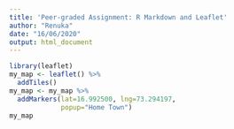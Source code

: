 ---
title: 'Peer-graded Assignment: R Markdown and Leaflet'
author: "Renuka"
date: "16/06/2020"
output: html_document
---

```{r, echo=FALSE}
library(leaflet)
my_map <- leaflet() %>% 
  addTiles()
my_map <- my_map %>%
  addMarkers(lat=16.992500, lng=73.294197, 
             popup="Home Town")
my_map
```


